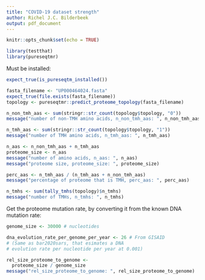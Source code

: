 ```yaml
---
title: "COVID-19 dataset strength"
author: Richel J.C. Bilderbeek
output: pdf_document
---
```


```r
knitr::opts_chunk$set(echo = TRUE)
```

```r
library(testthat)
library(pureseqtmr)
```

Must be installed:

```r
expect_true(is_pureseqtm_installed())
```


```r
fasta_filename <- "UP000464024.fasta"
expect_true(file.exists(fasta_filename))
topology <- pureseqtmr::predict_proteome_topology(fasta_filename)
```

```r
n_non_tmh_aas <- sum(stringr::str_count(topology$topology, "0"))
message("number of non-TMH amino acids, n_non_tmh_aas: ", n_non_tmh_aas)
```

```r
n_tmh_aas <- sum(stringr::str_count(topology$topology, "1"))
message("number of TMH amino acids, n_tmh_aas: ", n_tmh_aas)
```

```r
n_aas <- n_non_tmh_aas + n_tmh_aas
proteome_size <- n_aas
message("number of amino acids, n_aas: ", n_aas)
message("proteome size, proteome_size: ", proteome_size)
```

```r
perc_aas <- n_tmh_aas / (n_tmh_aas + n_non_tmh_aas)
message("percentage of proteome that is TMH, perc_aas: ", perc_aas)
```

```r
n_tmhs <- sum(tally_tmhs(topology)$n_tmhs) 
message("number of TMHs, n_tmhs: ", n_tmhs)
```

Get the proteome mutation rate, by converting it from the 
known DNA mutation rate:

```r
genome_size <- 30000 # nucleotides

dna_evolution_rate_per_genome_per_year <- 26 # From GISAID
# (Same as bar2020sars, that esimates a DNA 
# evolution rate per nucleotide per year at 0.001)
```

```r
rel_size_proteome_to_genome <- 
  proteome_size / genome_size
message("rel_size_proteome_to_genome: ", rel_size_proteome_to_genome)
```


\begin{itemize}
	\item Proteome size: 9701 (from reference proteome)
	\item Size of proteome compared to genome: $\frac{9701}{3 \cdot 10^4} \approx \frac{1}{3}$ \richel{no/little non-coding DNA indeed}
	\item Fraction of mutations that change AA: $\frac{20}{64}$ 
	\item Evolution rate: $\approx 0.00092$ per amino acid per year (as $\frac{1}{3} \cdot \frac{20}{64} \cdot 0.00088$)
	\item TMHs per proteome: 26 (from table \ref{table:covid_tmhs})
	\item AAs per TMHs: 23 (from Bianchi et al.)
	\item AAs per proteome that is TMH: $21 \cdot 23 = 483$
	\item Mutations in TMH per proteome year: $\approx 0.444$ (as $483 \cdot 0.00092$)
	\item Number of sequenced proteomes: 5600 (GISAID, genomes)
	\item Pandemic duration: $\approx \frac{1}{3}$ year
	\item Expected number of observed TMH mutations: $\approx 800$ (as $0.444 \cdot 5600 \cdot \frac{1}{3}$)
	\item Chance that a mutation may lose/acquire epitope binding: $\frac{1}{100}$ \richel{Just a guess, based on weak selection}
	\item Expected number of observed TMH mutations that cause a transition: $\approx 8$ (as $800 \cdot \frac{1}{100}$)
\end{itemize}
